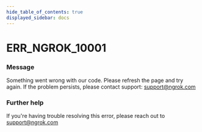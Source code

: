 ```yaml
---
hide_table_of_contents: true
displayed_sidebar: docs
---
```



# ERR_NGROK_10001

### Message

Something went wrong with our code. Please refresh the page and try again. If the problem persists, please contact support: support@ngrok.com

<ErrorDetails error="err_ngrok_10001" />

### Further help

If you're having trouble resolving this error, please reach out to [support@ngrok.com](mailto:support@ngrok.com?subject=Help%20with%20ERR_NGROK_10001)

